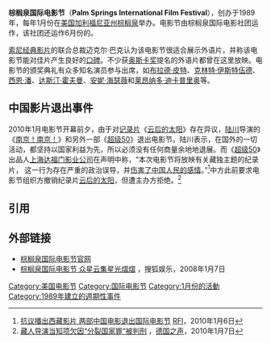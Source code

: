 {{noteTA
|1=zh-cn:电影节; zh-hk:影展; zh-tw:影展;
}}
'''棕榈泉国际电影节'''（'''Palm Springs International Film Festival'''），创办于1989年，每年1月份在[[美国|美国]][[加利福尼亚州|加利福尼亚州]][[棕榈泉_(加利福尼亚州)|棕榈泉]]举办。电影节由棕榈泉国际电影社团运作，该社团还运作6月份的{{tsl|en|ShortFest||短片电影节}}。

[[索尼经典影片|索尼经典影片]]的联合总裁迈克尔·巴克认为该电影节很适合展示外语片，并称该电影节能对佳片产生良好的[[口口相传|口碑]]。不少获[[奥斯卡奖|奥斯卡奖]]提名的外语片都曾在这里放映。电影节的颁奖典礼有众多知名演员参与出席，如[[布拉德·皮特|布拉德·皮特]]、[[克林特·伊斯特伍德|克林特·伊斯特伍德]]、[[西恩·潘|西恩·潘]]、[[达斯汀·霍夫曼|达斯汀·霍夫曼]]、[[安妮·海瑟薇|安妮·海瑟薇]]和[[莱昂纳多·迪卡普里奥|莱昂纳多·迪卡普里奥]]等。

==中国影片退出事件==
2010年1月电影节开幕前夕，由于对[[记录片|记录片]]《[[云后的太阳|云后的太阳]]》存在异议，[[陆川_(导演)|陆川]]导演的《[[南京！南京！|南京！南京！]]》和另外一部《[[超级50|超级50]]》退出电影节。陆川表示，在国外的一切活动，都坚持以国家利益为先，所以必须没有任何商量余地地退展。而《[[超级50|超级50]]》出品人[[上海达福门影业公司|上海达福门影业公司]]在声明中称，“本次电影节将放映有关藏独主题的纪录片， 这一行为存在严重的政治误导，并[[伤害了中国人民的感情|伤害了中国人民的感情]]。”<ref>[http://www.rfi.fr/actucn/articles/121/article_18596.asp 抗议播出西藏影片 两部中国电影退出国际电影节] {{Wayback|url=http://www.rfi.fr/actucn/articles/121/article_18596.asp |date=20210405030437 }}[[RFI|RFI]]，2010年1月6日</ref>中方此前要求电影节组织方撤销纪录片[[云后的太阳|云后的太阳]]，但遭主办方拒绝。<ref>[http://www.dw-world.de/dw/article/0,,5093669,00.html 藏人导演当知项欠因“分裂国家罪”被判刑 ] {{Wayback|url=http://www.dw-world.de/dw/article/0,,5093669,00.html |date=20100111043023 }}，[[德国之声|德国之声]]，2010年1月7日</ref>

==引用==
{{Reflist}}

==外部链接==
* [http://www.psfilmfest.org/ 棕榈泉国际电影节官网] {{Wayback|url=http://www.psfilmfest.org/ |date=20090105160609 }}
* [http://yule.sohu.com/20080107/n254500334.shtml 棕榈泉国际电影节 众星云集星光熠熠] {{Wayback|url=http://yule.sohu.com/20080107/n254500334.shtml |date=20080908110746 }}，搜狐娱乐，2008年1月7日

{{DEFAULTSORT:Palm Springs International Film Festival}}
[[Category:美国电影节|Category:美国电影节]]
[[Category:国际电影节|Category:国际电影节]]
[[Category:1月份的活動|Category:1月份的活動]]
[[Category:1989年建立的週期性事件|Category:1989年建立的週期性事件]]